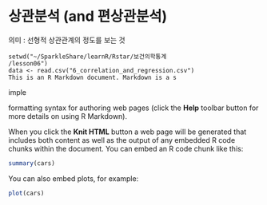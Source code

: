 상관분석 (and 편상관분석)
=======================================================

의미 : 선형적 상관관계의 정도를 보는 것

```
setwd("~/SparkleShare/learnR/Rstar/보건의학통계
/lesson06")
data <- read.csv("6_correlation_and_regression.csv")
This is an R Markdown document. Markdown is a s
```

imple 

formatting syntax for authoring web pages (click the **Help** toolbar button for more details on using R Markdown).

When you click the **Knit HTML** button a web page will be generated that includes both content as well as the output of any embedded R code chunks within the document. You can embed an R code chunk like this:

```r
summary(cars)
```

You can also embed plots, for example:

```r
plot(cars)
```

